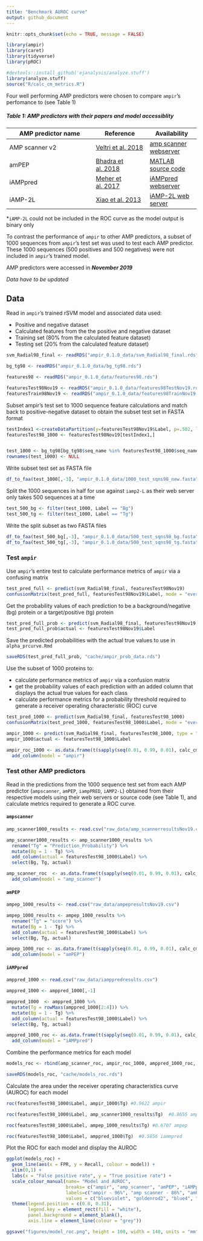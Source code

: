 ```yaml
---
title: "Benchmark AUROC curve"
output: github_document
---
```


```r
knitr::opts_chunk$set(echo = TRUE, message = FALSE)
```

```r
library(ampir)
library(caret)
library(tidyverse)
library(pROC)

#devtools::install_github('ejanalysis/analyze.stuff')
library(analyze.stuff)
source("R/calc_cm_metrics.R")
```


Four well performing AMP predictors were chosen to compare `ampir`'s perfomance to (see Table 1)



##### Table 1: AMP predictors with their papers and model accessiblity 

| AMP predictor name | Reference | Availability |
| ------------------------ | --------------- | -------------- |
| AMP scanner v2 | [Veltri et al. 2018](https://doi.org/10.1093/bioinformatics/bty179) | [amp scanner webserver](https://www.dveltri.com/ascan/v2/ascan.html) |
| amPEP  | [Bhadra et al. 2018](https://doi.org/10.1038/s41598-018-19752-w) | [MATLAB source code](https://sourceforge.net/projects/axpep/files/AmPEP_MATLAB_code/)
| iAMPpred | [Meher et al. 2017](https://doi.org/10.1038/srep42362) | [iAMPpred webserver](http://cabgrid.res.in:8080/amppred/)
| iAMP-2L | [Xiao et al. 2013](https://doi.org/10.1016/j.ab.2013.01.019) | [iAMP-2L web server](http://www.jci-bioinfo.cn/iAMP-2L)
*`iAMP-2L` could not be included in the ROC curve as the model output is binary only

To contrast the performance of `ampir` to other AMP predictors, a subset of 1000 sequences from `ampir`'s test set was used to test each AMP predictor. These 1000 sequences (500 positives and 500 negatives) were not included in `ampir`'s trained model. 

AMP predictors were accessed in ***November 2019***

*Data have to be updated*

## Data

Read in `ampir`'s trained rSVM model and associated data used:

 - Positive and negative dataset
 - Calculated features from the the positive and negative dataset
 - Training set (80% from the calculated feature dataset)
 - Testing set (20% from the calculated feature dataset)
 
```r
svm_Radial98_final <- readRDS("ampir_0.1.0_data/svm_Radial98_final.rds")

bg_tg98 <- readRDS("ampir_0.1.0_data/bg_tg98.rds")

features98 <- readRDS("ampir_0.1.0_data/features98.rds")

featuresTest98Nov19 <- readRDS("ampir_0.1.0_data/features98TestNov19.rds")
featuresTrain98Nov19 <- readRDS("ampir_0.1.0_data/features98TrainNov19.rds")
```

Subset ampir's test set to 1000 sequence feature calculations and match back to positive-negative dataset to obtain the subset test set in FASTA format

```r
testIndex1 <-createDataPartition(y=featuresTest98Nov19$Label, p=.502, list = FALSE)
featuresTest98_1000 <- featuresTest98Nov19[testIndex1,]


test_1000 <- bg_tg98[bg_tg98$seq_name %in% featuresTest98_1000$seq_name,]
rownames(test_1000) <- NULL
```

Write subset test set as FASTA file
```r
df_to_faa(test_1000[,-3], "ampir_0.1.0_data/1000_test_sqns98_new.fasta")
```

Split the 1000 sequences in half for use against `iamp2-L` as their web server only takes 500 sequences at a time
```r
test_500_bg <- filter(test_1000, Label == "Bg")
test_500_tg <- filter(test_1000, Label == "Tg")
```

Write the split subset as two FASTA files
```r
df_to_faa(test_500_bg[,-3], "ampir_0.1.0_data/500_test_sqns98_bg.fasta")
df_to_faa(test_500_tg[,-3], "ampir_0.1.0_data/500_test_sqns98_tg.fasta")
```

### Test `ampir`

Use `ampir`'s entire test to calculate performance metrics of `ampir` via a confusing matrix
```r
test_pred_full <- predict(svm_Radial98_final, featuresTest98Nov19)
confusionMatrix(test_pred_full, featuresTest98Nov19$Label, mode = "everything")
```

Get the probability values of each prediction to be a background/negative (bg) protein or a target/positive (tg) protein
```r
test_pred_full_prob <- predict(svm_Radial98_final, featuresTest98Nov19, type = "prob")
test_pred_full_prob$actual <- featuresTest98Nov19$Label
```

Save the predicted probabilities with the actual true values to use in `alpha_prcurve.Rmd`
```r
saveRDS(test_pred_full_prob, "cache/ampir_prob_data.rds")
```

Use the subset of 1000 proteins to:

 - calculate performance metrics of `ampir` via a confusion matrix
 - get the probability values of each prediction with an added column that displays the actual true values for each class
 - calculate performance metrics for a probability threshold required to generate a receiver operating characteristic (ROC) curve
 
```r
test_pred_1000 <- predict(svm_Radial98_final, featuresTest98_1000)
confusionMatrix(test_pred_1000, featuresTest98_1000$Label, mode = "everything")

ampir_1000 <- predict(svm_Radial98_final, featuresTest98_1000, type = "prob")
ampir_1000$actual <- featuresTest98_1000$Label

ampir_roc_1000 <- as.data.frame(t(sapply(seq(0.01, 0.99, 0.01), calc_cm_metrics, ampir_1000))) %>%
  add_column(model = "ampir")
```

### Test other AMP predictors

Read in the predictions from the 1000 sequence test set from each AMP predictor (`ampscanner`, `amPEP`, `iampPRED`, `iAMP2-L`) obtained from their respective models using their web servers or source code (see Table 1), and calculate metrics required to generate a ROC curve.

#### `ampscanner`
```r
amp_scanner1000_results <- read.csv("raw_data/amp_scannerresultsNov19.csv")

amp_scanner1000_results <- amp_scanner1000_results %>%
  rename("Tg" = "Prediction_Probability") %>%
  mutate(Bg = 1 - Tg) %>%
  add_column(actual = featuresTest98_1000$Label) %>%
  select(Bg, Tg, actual)

amp_scanner_roc  <- as.data.frame(t(sapply(seq(0.01, 0.99, 0.01), calc_cm_metrics, amp_scanner1000_results))) %>%
  add_column(model = "amp_scanner")
```

#### `amPEP`
```r
ampep_1000_results <- read.csv("raw_data/ampepresultsNov19.csv")

ampep_1000_results <- ampep_1000_results %>%
  rename("Tg" = "score") %>%
  mutate(Bg = 1 - Tg) %>%
  add_column(actual = featuresTest98_1000$Label) %>%
  select(Bg, Tg, actual)

ampep_1000_roc <- as.data.frame(t(sapply(seq(0.01, 0.99, 0.01), calc_cm_metrics, ampep_1000_results))) %>%
  add_column(model = "amPEP")
```

#### `iAMPpred`
```r
amppred_1000 <- read.csv("raw_data/iamppredresults.csv")

amppred_1000 <- amppred_1000[,-1]

amppred_1000  <- amppred_1000 %>%
  mutate(Tg = rowMaxs(amppred_1000[2:4])) %>%
  mutate(Bg = 1 - Tg) %>%
  add_column(actual = featuresTest98_1000$Label) %>%
  select(Bg, Tg, actual)

amppred_1000_roc <- as.data.frame(t(sapply(seq(0.01, 0.99, 0.01), calc_cm_metrics, amppred_1000))) %>%
  add_column(model = "iAMPpred")
```


Combine the performance metrics for each model 
```r
models_roc <- rbind(amp_scanner_roc, ampir_roc_1000, amppred_1000_roc, ampep_1000_roc)
```

```r
saveRDS(models_roc, "cache/models_roc.rds")
```

Calculate the area under the receiver operating characteristics curve (AUROC) for each model
```r
roc(featuresTest98_1000$Label, ampir_1000$Tg) #0.9622 ampir

roc(featuresTest98_1000$Label, amp_scanner1000_results$Tg)  #0.8655 ampscanner

roc(featuresTest98_1000$Label, ampep_1000_results$Tg) #0.6707 ampep

roc(featuresTest98_1000$Label, amppred_1000$Tg)  #0.5856 iammpred
```


Plot the ROC for each model and display the AUROC 
```r
ggplot(models_roc) + 
  geom_line(aes(x = FPR, y = Recall, colour = model)) + 
  xlim(0,1) +
  labs(x = "False positive rate", y = "True positive rate") +
  scale_colour_manual(name= "Model and AUROC",
                      breaks= c("ampir", "amp_scanner", "amPEP", "iAMPpred"),
                      labels=c("ampir - 96%", "amp scanner - 86%", "amPEP - 67%", "iAMPpred - 58%"),
                      values = c("blueviolet", "goldenrod2", "blue4", "cyan")) +
  theme(legend.position = c(0.8, 0.31),
        legend.key = element_rect(fill = "white"),
        panel.background = element_blank(),
        axis.line = element_line(colour = "grey"))
```


```r
ggsave("figures/model_roc.png", height = 100, width = 140, units = "mm")
```
